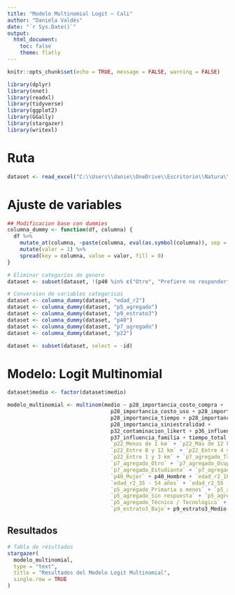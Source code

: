 ```yaml
---
title: "Modelo Multinomial Logit – Cali"
author: "Daniela Valdés"
date: "`r Sys.Date()`"
output: 
  html_document:
    toc: false
    theme: flatly
---
```


```r
knitr::opts_chunk$set(echo = TRUE, message = FALSE, warning = FALSE)
```

```r
library(dplyr)
library(nnet)
library(readxl)
library(tidyverse)
library(ggplot2)
library(GGally)
library(stargazer)
library(writexl)
```

# Ruta
```r
dataset <- read_excel("C:\\Users\\danie\\OneDrive\\Escritorio\\Natura\\201025_Results_Cali\\output\\input_famd_cali_29102025.xlsx")
```

# Ajuste de variables
```r
## Modificacion base con dummies 
columna_dummy <- function(df, columna) {
  df %>% 
    mutate_at(columna, ~paste(columna, eval(as.symbol(columna)), sep = "_")) %>% 
    mutate(valor = 1) %>% 
    spread(key = columna, value = valor, fill = 0)
}

# Eliminar categorías de genero
dataset <- subset(dataset, !(p40 %in% c("Otro", "Prefiere no responder", "Otras identidades de género")))

# Conversion de variables categoricas 
dataset <- columna_dummy(dataset, "edad_r2")
dataset <- columna_dummy(dataset, "p5_agregado")
dataset <- columna_dummy(dataset, "p9_estrato3")
dataset <- columna_dummy(dataset, "p40")
dataset <- columna_dummy(dataset, "p7_agregado")
dataset <- columna_dummy(dataset, "p22")

dataset <- subset(dataset, select = -id)
```

# Modelo: Logit Multinomial
```r
dataset$medio <- factor(dataset$medio)

modelo_multinomial <- multinom(medio ~ p28_importancia_costo_compra + 
                                 p28_importancia_costo_uso + p28_importancia_comodidad + 
                                 p28_importancia_tiempo + p28_importancia_emisiones +
                                 p28_importancia_siniestralidad + 
                                 p32_contaminacion_likert + p36_influencia_amigos +
                                 p37_influencia_familia + tiempo_total +
                                 `p22_Menos de 1 km` + `p22_Más de 12 km` + 
                                 `p22_Entre 8 y 12 km` + `p22_Entre 4 y 7 km` + 
                                 `p22_Entre 1 y 3 km` + `p7_agregado_Trabajo doméstico no remunerado` +
                                 `p7_agregado_Otro` + `p7_agregado_Ocupado/a` + 
                                 `p7_agregado_Estudiante` + `p7_agregado_Desocupado o inactivo` + 
                                 `p40_Mujer` + p40_Hombre + `edad_r2_18 - 34 años` + 
                                 `edad_r2_35 - 54 años` + `edad_r2_55 - 80 años` + 
                                 `p5_agregado_Primaria o menos` + `p5_agregado_Secundaria` + 
                                 `p5_agregado_Sin respuesta` + `p5_agregado_Superior` + 
                                 `p5_agregado_Técnico / Tecnológico` + `p9_estrato3_Alto` +
                                 `p9_estrato3_Bajo`+ p9_estrato3_Medio, data = dataset)
```

## Resultados
```r
# Tabla de resultados
stargazer(
  modelo_multinomial,
  type = "text",
  title = "Resultados del Modelo Logit Multinomial",
  single.row = TRUE
)
```